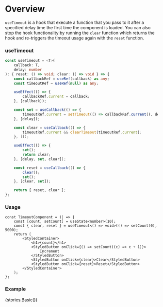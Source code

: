 
<Meta title="Hooks/Docs/useTimeout" component={TimeoutComponent} />

# Overview

`useTimeout` is a hook that execute a function that you pass to it after a specified delay time the first time the component is loaded. You can also stop the hook functionality by running the `clear` function which returns the hook and re-triggers the timeout usage again with the `reset` function.

### useTimeout

```ts
const useTimeout = <T>(
    callback: T,
    delay: number
): { reset: () => void; clear: () => void } => {
    const callbackRef = useRef(callback) as any;
    const timeoutRef = useRef(null) as any;

    useEffect(() => {
        callbackRef.current = callback;
    }, [callback]);

    const set = useCallback(() => {
        timeoutRef.current = setTimeout(() => callbackRef.current(), delay);
    }, [delay]);

    const clear = useCallback(() => {
        timeoutRef.current && clearTimeout(timeoutRef.current);
    }, []);

    useEffect(() => {
        set();
        return clear;
    }, [delay, set, clear]);

    const reset = useCallback(() => {
        clear();
        set();
    }, [clear, set]);

    return { reset, clear };
};
```

### Usage

```tsx
const TimeoutComponent = () => {
    const [count, setCount] = useState<number>(10);
    const { clear, reset } = useTimeout<() => void>(() => setCount(0), 5000);
    return (
        <StyledContainer>
            <h1>{count}</h1>
            <StyledButton onClick={() => setCount((c) => c + 1)}>
                Increment
            </StyledButton>
            <StyledButton onClick={clear}>Clear</StyledButton>
            <StyledButton onClick={reset}>Reset</StyledButton>
        </StyledContainer>
    );
};
```

### Example

<Preview>
    <Story name="useTimeout">{stories.Basic()}</Story>
</Preview>
